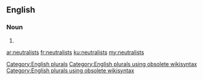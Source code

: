 ==English==

===Noun===
{{head|en}}

# {{plural of|neutralist}}

[[Category:English plurals]][[Category:English plurals using obsolete wikisyntax]][[Category:English plurals using obsolete wikisyntax]]

[[ar:neutralists]]
[[fr:neutralists]]
[[ku:neutralists]]
[[my:neutralists]]
